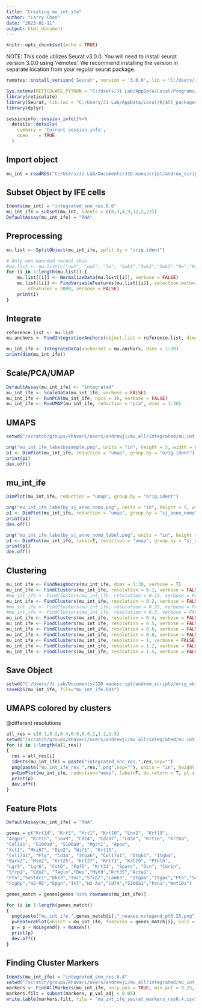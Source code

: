 ```yaml
---
title: "Creating mu_int_ife"
author: "Larry Chen"
date: "2023-01-11"
output: html_document
---
```


```r
knitr::opts_chunk$set(echo = TRUE)
```

NOTE: This code utilizes Seurat v3.0.0. You will need to install seurat version 3.0.0 using 'remotes'. We recommend installing the version in separate location from your regular seurat package. 
```r
remotes::install_version('Seurat', version = '3.0.0', lib = "C:/Users/Ji Lab/AppData/Local/R/alt_packages" )
```

```r
Sys.setenv(RETICULATE_PYTHON = "C:/Users/Ji Lab/AppData/Local/Programs/Python/Python310")
library(reticulate)
library(Seurat, lib.loc = "C:/Users/Ji Lab/AppData/Local/R/alt_packages")
library(dplyr)
```

```r
sessioninfo::session_info()%>%
  details::details(
    summary = 'Current session info',
    open    = TRUE
  )
```
## Import object
```r
mu_int = readRDS("C:/Users/Ji Lab/Documents/JID manuscript/andrew_scripts/orig_obj/mu_int/mu_all_int.Rds") 
```
## Subset Object by IFE cells
```r
Idents(mu_int) = "integrated_snn_res.0.6"
mu_int_ife = subset(mu_int, idents = c(0,3,4,9,12,2,22))
DefaultAssay(mu_int_ife) = "RNA"
```

## Preprocessing
```r
mu.list <- SplitObject(mu_int_ife, split.by = "orig.ident")

# Only non-wounded normal skin
#mu.list <- mu.list[c("uw1", "uw2", "5w", "5wk1","5wk2","5wk3","9w","9wk1","9wk2")]
for (i in 1:length(mu.list)) {
    mu.list[[i]] <- NormalizeData(mu.list[[i]], verbose = FALSE)
    mu.list[[i]] <- FindVariableFeatures(mu.list[[i]], selection.method = "vst", 
        nfeatures = 2000, verbose = FALSE)
    print(i)
}
```
## Integrate
```r
reference.list <- mu.list
mu.anchors <- FindIntegrationAnchors(object.list = reference.list, dims = 1:30)

mu_int_ife <- IntegrateData(anchorset = mu.anchors, dims = 1:30)
print(dim(mu_int_ife))
```
## Scale/PCA/UMAP
```r
DefaultAssay(mu_int_ife) <- "integrated"
mu_int_ife <- ScaleData(mu_int_ife, verbose = FALSE)
mu_int_ife <- RunPCA(mu_int_ife, npcs = 30, verbose = FALSE)
mu_int_ife <- RunUMAP(mu_int_ife, reduction = "pca", dims = 1:30)
```

## UMAPS
```r
setwd("/scratch/groups/khavari/users/andrewji/mu_all/integrated/mu_int_ife_new/plots")

png("mu_int_ife_labelbysample.png", units = "in", height = 5, width = 6, res=300)
p1 <- DimPlot(mu_int_ife, reduction = "umap", group.by = "orig.ident")
print(p1)
dev.off()
```

## mu_int_ife
```r
DimPlot(mu_int_ife, reduction = "umap", group.by = "orig.ident")
```

```r
png("mu_int_ife_labelby_sj_anno_nomu.png", units = "in", height = 5, width = 8, res=300)
p1 <- DimPlot(mu_int_ife, reduction = "umap", group.by = "sj_anno_nomu")
print(p1)
dev.off()
```


```r
png("mu_int_ife_labelby_sj_anno_nomu_label.png", units = "in", height = 5, width = 8, res=300)
p1 <- DimPlot(mu_int_ife, label=T, reduction = "umap", group.by = "sj_anno_nomu")
print(p1)
dev.off()
```

## Clustering
```r
mu_int_ife <- FindNeighbors(mu_int_ife, dims = 1:30, verbose = T)
mu_int_ife <- FindClusters(mu_int_ife, resolution = 0.1, verbose = FALSE)
#mu_int_ife <- FindClusters(mu_int_ife, resolution = 0.15, verbose = FALSE)
mu_int_ife <- FindClusters(mu_int_ife, resolution = 0.2, verbose = FALSE)
#mu_int_ife <- FindClusters(mu_int_ife, resolution = 0.25, verbose = FALSE)
#mu_int_ife <- FindClusters(mu_int_ife, resolution = 0.3, verbose = FALSE)
mu_int_ife <- FindClusters(mu_int_ife, resolution = 0.4, verbose = FALSE)
mu_int_ife <- FindClusters(mu_int_ife, resolution = 0.5, verbose = FALSE)
mu_int_ife <- FindClusters(mu_int_ife, resolution = 0.6, verbose = FALSE)
mu_int_ife <- FindClusters(mu_int_ife, resolution = 0.8, verbose = FALSE)
mu_int_ife <- FindClusters(mu_int_ife, resolution = 1, verbose = FALSE)
mu_int_ife <- FindClusters(mu_int_ife, resolution = 1.2, verbose = FALSE)
mu_int_ife <- FindClusters(mu_int_ife, resolution = 1.5, verbose = FALSE)
```

## Save Object
```r
setwd("C:/Users/Ji Lab/Documents/JID manuscript/andrew_scripts/orig_obj/mu_int/")
saveRDS(mu_int_ife, file="mu_int_ife.Rds") 
```

## UMAPS colored by clusters
@different resolutions 

```r
all_res = c(0.1,0.2,0.4,0.6,0.8,1,1.2,1.5)
setwd("/scratch/groups/khavari/users/andrewji/mu_all/integrated/mu_int_ife_new/plots")
for (i in 1:length(all_res))
{
  res = all_res[i]
  Idents(mu_int_ife) = paste("integrated_snn_res.",res,sep="")
  png(paste("mu_int_ife_res_",res,".png",sep=""), units = "in", height = 5, width = 5.5, res=300)
  p=DimPlot(mu_int_ife, reduction="umap", label=T, do.return = T, pt.size = 0.25)
  print(p)
  dev.off()
}
```

## Feature Plots

```r
DefaultAssay(mu_int_ife) = "RNA"

genes = c("Krt14", "Krt5", "Krt1", "Krt10", "Lhx2", "Krt19", 
"Azgp1", "Krt15", "Sox9", "Cd14", "Cd207", "Cd3e", "Krt16", "Krt6a",
"Col1a1", "S100a8", "S100a9", "Mgst1", "Apoe", 
"Xcl1", "Mki67", "Dio2", "Wif1", "Krt15", 
"Col17a1", "Flg", "Cd34", "Itga6", "Col17a1", "Itgb1", "Itgb4", 
"Barx2", "Msx2", "Krt25", "Krt27", "Krt71", "Krt79", "Pthlh", 
"Lgr5", "Lgr6", "Cst6", "Fgf5", "Krt31", "Sparc", "Dcn", "Corin", 
"Sfrp1", "Edn2", "Tagln","Des","Myh9","Krt35","Acta1",
"Ptn","Sostdc1","Dkk3","Tnc","Sfrp2","Lamb3", "Itgam","Itgax","Ptn","Sostdc1",
"Fcgbp","H2-M2","Epgn","Ivl","H2-Aa","Cd74","S100a1","Pcna","Wnt10a")

genes_match = genes[genes %in% rownames(mu_int_ife)]

for (i in 1:length(genes_match))
{
  png(paste("mu_int_ife_",genes_match[i],"_noaxes_nolegend_pt0.25.png",sep=""), units = "in", height = 6, width = 5, res=300)
  p=FeaturePlot(object = mu_int_ife, features = genes_match[i], cols = c("lightgrey", "blue"), pt.size = 0.25, order=T)
  p = p + NoLegend() + NoAxes()
  print(p)
  dev.off()
}
```

## Finding Cluster Markers

```r
Idents(mu_int_ife) = "integrated_snn_res.0.4"
setwd("/scratch/groups/khavari/users/andrewji/mu_all/integrated/mu_int_ife_new")
markers <- FindAllMarkers(mu_int_ife, only.pos = TRUE, min.pct = 0.25, logfc.threshold = 0.25)
markers.filt = subset(markers, p_val_adj < 0.05)
write.table(markers.filt, file = "mu_int_ife_seurat_markers_res0.4.csv",sep = ",",row.names = T, col.names=T)
```